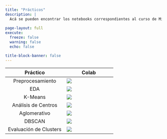 ```yaml
---
title: "Prácticos"
description: |
  Acá se pueden encontrar los notebooks correspondientes al curso de Minería de Datos.
  
page-layout: full
execute: 
  freeze: false
  warning: false
  echo: false

title-block-banner: false
---
```


Práctico| Colab
:----:|-----|
Preprocesamiento|[![](tics411/thumbnails/colab.svg)](https://colab.research.google.com/github/datacubeR/clases_UAI/blob/main/tics411/notebooks/01-Preprocesamiento.ipynb)
EDA|[![](tics411/thumbnails/colab.svg)](https://colab.research.google.com/github/datacubeR/clases_UAI/blob/main/tics411/notebooks/02-EDA.ipynb)
K-Means|[![](tics411/thumbnails/colab.svg)](https://colab.research.google.com/github/datacubeR/clases_UAI/blob/main/tics411/notebooks/03-ex_kmeans.ipynb)
Análisis de Centros|[![](tics411/thumbnails/colab.svg)](https://colab.research.google.com/github/datacubeR/clases_UAI/blob/main/tics411/notebooks/04-analisis_centros.ipynb)
Aglomerativo|[![](tics411/thumbnails/colab.svg)](https://colab.research.google.com/github/datacubeR/clases_UAI/blob/main/tics411/notebooks/05-ex-jerarquico.ipynb)
DBSCAN|[![](tics411/thumbnails/colab.svg)](https://colab.research.google.com/github/datacubeR/clases_UAI/blob/main/tics411/notebooks/06-ex-DBSCAN.ipynb)
Evaluación de Clusters|[![](tics411/thumbnails/colab.svg)](https://colab.research.google.com/github/datacubeR/clases_UAI/blob/main/tics411/notebooks/07-ex-evaluation.ipynb)
